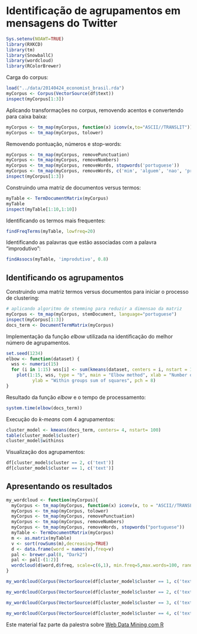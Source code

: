 Identificação de agrupamentos em mensagens do Twitter
========================================================


```r
Sys.setenv(NOAWT=TRUE)
library(RXKCD)
library(tm)
library(SnowballC)
library(wordcloud)
library(RColorBrewer)
```

Carga do corpus:

````r
load("../data/20140424_economist_brasil.rda")
myCorpus <- Corpus(VectorSource(df$text))
inspect(myCorpus[1:3])
````

Aplicando transformações no corpus, removendo acentos e convertendo para caixa baixa:

````r
myCorpus <- tm_map(myCorpus, function(x) iconv(x,to="ASCII//TRANSLIT"))
myCorpus <- tm_map(myCorpus, tolower)
````

Removendo pontuação, números e stop-words: 

````r
myCorpus <- tm_map(myCorpus, removePunctuation)
myCorpus <- tm_map(myCorpus, removeNumbers)
myCorpus <- tm_map(myCorpus, removeWords, stopwords('portuguese'))
myCorpus <- tm_map(myCorpus, removeWords, c('mim', 'alguem', 'nao', 'pra'))
inspect(myCorpus[1:3])
````

Construindo uma matriz de documentos versus termos:

````r
myTable <- TermDocumentMatrix(myCorpus)
myTable
inspect(myTable[1:10,1:10])
````

Identificando os termos mais frequentes:

````r
findFreqTerms(myTable, lowfreq=20)
````

Identificando as palavras que estão associadas com a palavra "improdutivo":

````r
findAssocs(myTable, 'improdutivo', 0.8)
````

Identificando os agrupamentos
-----------------------------

Construindo uma matriz termos versus documentos para iniciar o processo de clustering:

````r
# aplicando algoritmo de stemming para reduzir a dimensao da matriz
myCorpus <- tm_map(myCorpus, stemDocument, language="portuguese")
inspect(myCorpus[1:3])
docs_term <- DocumentTermMatrix(myCorpus)
````

Implementação da função _elbow_ utilizada na identificação do melhor número de agrupamentos.

```r
set.seed(1234)
elbow <- function(dataset) {
  wss <- numeric(15)
  for (i in 1:15) wss[i] <- sum(kmeans(dataset, centers = i, nstart = 100)$withinss)
    plot(1:15, wss, type = "b", main = "Elbow method", xlab = "Number of Clusters",
          ylab = "Within groups sum of squares", pch = 8)
}
````

Resultado da função _elbow_ e o tempo de processamento:

```r
system.time(elbow(docs_term))
````

Execução do _k-means_ com 4 agrupamentos:

````r
cluster_model <- kmeans(docs_term, centers= 4, nstart= 100)
table(cluster_model$cluster)
cluster_model$withinss
````

Visualização dos agrupamentos:

````r
df[cluster_model$cluster == 2, c('text')]
df[cluster_model$cluster == 1, c('text')]
````

Apresentando os resultados
--------------------------

````r
my_wordcloud <- function(myCorpus){
  myCorpus <- tm_map(myCorpus, function(x) iconv(x, to = "ASCII//TRANSLIT"))
  myCorpus <- tm_map(myCorpus, tolower)
  myCorpus <- tm_map(myCorpus, removePunctuation)
  myCorpus <- tm_map(myCorpus, removeNumbers)
  myCorpus <- tm_map(myCorpus, removeWords, stopwords("portuguese"))
  myTable <- TermDocumentMatrix(myCorpus)
  m <- as.matrix(myTable)
  v <- sort(rowSums(m),decreasing=TRUE)
  d <- data.frame(word = names(v),freq=v)
  pal <- brewer.pal(8, "Dark2")
  pal <- pal[-(1:2)]
  wordcloud(d$word,d$freq, scale=c(6,1), min.freq=5,max.words=100, random.order=FALSE, colors=pal)
}
````


```r
my_wordcloud(Corpus(VectorSource(df[cluster_model$cluster == 1, c('text')])))
```

```r
my_wordcloud(Corpus(VectorSource(df[cluster_model$cluster == 2, c('text')])))
```

```r
my_wordcloud(Corpus(VectorSource(df[cluster_model$cluster == 3, c('text')])))
```

```r
my_wordcloud(Corpus(VectorSource(df[cluster_model$cluster == 4, c('text')])))
```

Este material faz parte da palestra sobre [Web Data Mining com R](http://fbarth.net.br/materiais/webMiningR.html)